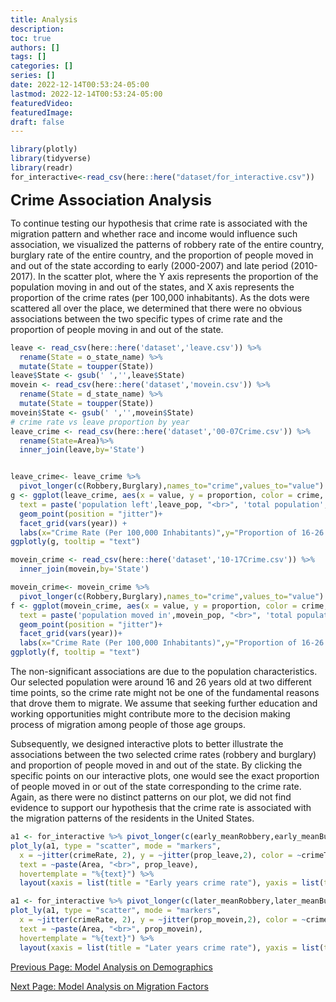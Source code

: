 ```yaml
---
title: Analysis
description:
toc: true
authors: []
tags: []
categories: []
series: []
date: 2022-12-14T00:53:24-05:00
lastmod: 2022-12-14T00:53:24-05:00
featuredVideo:
featuredImage:
draft: false
---
```


```r
library(plotly)
library(tidyverse)
library(readr)
for_interactive<-read_csv(here::here("dataset/for_interactive.csv"))
```

<font size="5"><b>Crime Association Analysis</font></b>


To continue testing our hypothesis that crime rate is associated with the migration pattern and whether race and income would influence such association, we visualized the patterns of robbery rate of the entire country, burglary rate of the entire country, and the proportion of people moved in and out of the state according to early (2000-2007) and late period (2010-2017). In the scatter plot, where the Y axis represents the proportion of the population moving in and out of the states, and  X axis represents the proportion of the crime rates (per 100,000 inhabitants). As the dots were scattered all over the place, we determined that there were no obvious associations between the two specific types of crime rate and the proportion of people moving in and out of the state. 

```r
leave <- read_csv(here::here('dataset','leave.csv')) %>%
  rename(State = o_state_name) %>% 
  mutate(State = toupper(State))
leave$State <- gsub(' ','',leave$State)
movein <- read_csv(here::here('dataset','movein.csv')) %>%
  rename(State = d_state_name) %>% 
  mutate(State = toupper(State))
movein$State <- gsub(' ','',movein$State)
# crime rate vs leave proportion by year
leave_crime <- read_csv(here::here('dataset','00-07Crime.csv')) %>%
  rename(State=Area)%>%
  inner_join(leave,by='State')


leave_crime<- leave_crime %>% 
  pivot_longer(c(Robbery,Burglary),names_to="crime",values_to="value")
g <- ggplot(leave_crime, aes(x = value, y = proportion, color = crime,
  text = paste('population left',leave_pop, "<br>", 'total population',total_pop))) +
  geom_point(position = "jitter")+
  facet_grid(vars(year)) +
  labs(x="Crime Rate (Per 100,000 Inhabitants)",y="Proportion of 16-26 Population Leaving the States")
ggplotly(g, tooltip = "text")
```

```r
movein_crime <- read_csv(here::here('dataset','10-17Crime.csv')) %>%
  inner_join(movein,by='State')

movein_crime<- movein_crime %>% 
  pivot_longer(c(Robbery,Burglary),names_to="crime",values_to="value")
f <- ggplot(movein_crime, aes(x = value, y = proportion, color = crime,
  text = paste('population moved in',movein_pop, "<br>", 'total population',total_pop))) +
  geom_point(position = "jitter")+
  facet_grid(vars(year))+
  labs(x="Crime Rate (Per 100,000 Inhabitants)",y="Proportion of 16-26 Population Move into the States")
ggplotly(f, tooltip = "text")
```

The non-significant associations are due to the population characteristics. Our selected population were around 16 and 26 years old at two different time points, so the crime rate might not be one of the fundamental reasons that drove them to migrate. We assume that seeking further education and working opportunities might contribute more to the decision making process of migration among people of those age groups. 


Subsequently, we designed interactive plots to better illustrate the associations between the two selected crime rates (robbery and burglary) and proportion of people moved in and out of the state. By clicking the specific points on our interactive plots, one would see the exact proportion of people moved in or out of the state corresponding to the crime rate. Again, as there were no distinct patterns on our plot, we did not find evidence to support our hypothesis that the crime rate is associated with the migration patterns of the residents in the United States. 

```r
a1 <- for_interactive %>% pivot_longer(c(early_meanRobbery,early_meanBurglary),names_to = 'crimeType',values_to = 'crimeRate')
plot_ly(a1, type = "scatter", mode = "markers",
  x = ~jitter(crimeRate, 2), y = ~jitter(prop_leave,2), color = ~crimeType,
  text = ~paste(Area, "<br>", prop_leave),
  hovertemplate = "%{text}") %>%
  layout(xaxis = list(title = "Early years crime rate"), yaxis = list(title = "proportion of people moved out of State"))
```

```r
a1 <- for_interactive %>% pivot_longer(c(later_meanRobbery,later_meanBurglary),names_to = 'crimeType',values_to = 'crimeRate')
plot_ly(a1, type = "scatter", mode = "markers",
  x = ~jitter(crimeRate, 2), y = ~jitter(prop_movein,2), color = ~crimeType,
  text = ~paste(Area, "<br>", prop_movein),
  hovertemplate = "%{text}") %>%
  layout(xaxis = list(title = "Later years crime rate"), yaxis = list(title = "proportion of people moved into the State"))
```


[Previous Page: Model Analysis on Demographics](/analysis3/)

[Next Page: Model Analysis on Migration Factors](/analysis5/)

